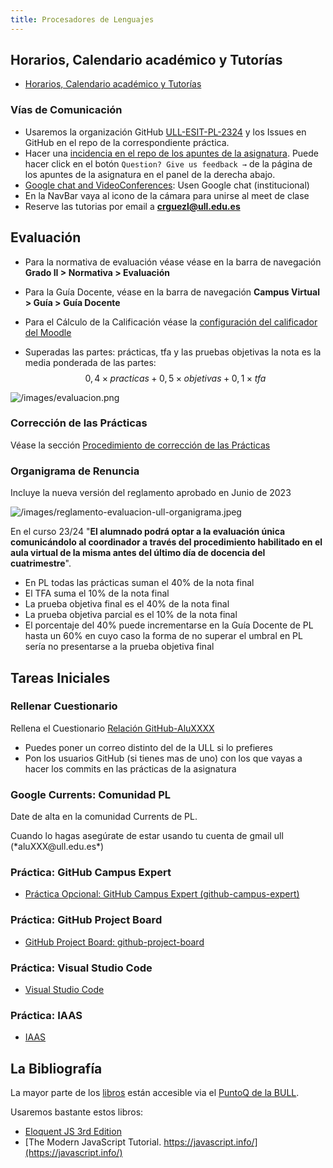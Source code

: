```yaml
---
title: Procesadores de Lenguajes
---
```


<User />

## Horarios, Calendario académico y Tutorías

* [Horarios, Calendario académico y Tutorías](/schedules)


### Vías de Comunicación

* Usaremos la organización GitHub [ULL-ESIT-PL-2324](https://github.com/ULL-ESIT-PL-2324) y los Issues en GitHub en el repo de la correspondiente práctica. 
* Hacer una [incidencia en el repo de los apuntes de la asignatura](https://github.com/ULL-ESIT-PL-2324/pl-nextra/issues). Puede hacer click en el botón `Question? Give us feedback →` de la página de los apuntes de la asignatura en el panel de la derecha abajo.
* [Google chat and VideoConferences](https://mail.google.com/chat/u/1/#chat/welcome): Usen Google chat (institucional) 
* En la NavBar vaya al icono de la cámara para unirse al meet de clase 
* Reserve las tutorias por email a **crguezl@ull.edu.es**

## Evaluación 

* Para la normativa de evaluación véase véase en la barra de navegación **Grado II > Normativa > Evaluación**
* Para la Guía Docente, véase en la barra de navegación **Campus Virtual > Guía > Guía Docente**
* Para el Cálculo de la Calificación véase la [configuración del calificador del Moodle](https://campusingenieriaytecnologia2324.ull.es/grade/edit/tree/index.php?id=2324090147)

* Superadas las partes: prácticas, tfa y las pruebas objetivas  la nota es la media ponderada de las partes:
  $$0,4 \times practicas + 0,5 \times objetivas + 0,1 \times tfa$$

![/images/evaluacion.png](/images/evaluacion.png)

### Corrección de las Prácticas

Véase la sección [Procedimiento de corrección de las Prácticas](/topics/introduction-to-pl/correccion-de-practicas)

### Organigrama de Renuncia

Incluye la nueva versión del reglamento aprobado en Junio de 2023

![/images/reglamento-evaluacion-ull-organigrama.jpeg](/images/reglamento-evaluacion-ull-organigrama.jpeg)

En el curso 23/24 "**El alumnado podrá optar a la evaluación única comunicándolo al coordinador a través del procedimiento habilitado en el aula virtual de la misma antes del último día de docencia del cuatrimestre**".
 
* En PL todas las prácticas suman el 40% de la nota final
* El TFA suma el 10% de la nota final
* La prueba objetiva final es el 40% de la nota final
* La prueba objetiva parcial es el 10% de la nota final
* El porcentaje del 40% puede incrementarse en la Guía Docente de PL hasta un 60% en cuyo caso la forma de no superar el umbral en PL sería no presentarse a la prueba objetiva final

## Tareas Iniciales

### Rellenar Cuestionario 

Rellena el Cuestionario 
[Relación GitHub-AluXXXX](https://campusingenieriaytecnologia2324.ull.es/mod/assign/view.php?id\=20497)  

* Puedes poner un correo distinto del de la ULL si lo prefieres
* Pon los usuarios GitHub (si tienes mas de uno) con los que vayas a hacer los commits en las prácticas de la asignatura

### Google Currents: Comunidad PL

Date de alta en la comunidad Currents de PL. 

<Callout>
Cuando lo hagas asegúrate de estar usando tu cuenta de gmail ull (*aluXXX@ull.edu.es*)
</Callout>

### Práctica: GitHub Campus Expert

* [Práctica Opcional: GitHub Campus Expert (github-campus-expert)](/labs/github-campus-expert)

### Práctica: GitHub Project Board

* [GitHub Project Board: github-project-board](/labs/github-project-board)

### Práctica: Visual Studio Code

* [Visual Studio Code](/labs/visual-studio-code)

### Práctica: IAAS

* [IAAS](/labs/iaas)

## La Bibliografía

La mayor parte de los [libros](/references) están accesible via el [PuntoQ de la BULL](/recursos/#bull).

Usaremos bastante estos libros:

* [Eloquent JS 3rd Edition](https://eloquentjavascript.net/)
* [The Modern JavaScript Tutorial. https://javascript.info/](https://javascript.info/)



